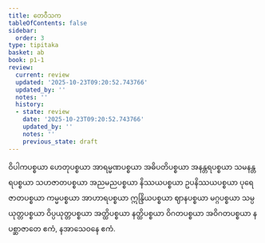 ```yaml
---
title: တေဝီသက
tableOfContents: false
sidebar:
  order: 3
type: tipitaka
basket: ab
book: p1-1
review:
  current: review
  updated: '2025-10-23T09:20:52.743766'
  updated_by: ''
  notes: ''
  history:
  - state: review
    date: '2025-10-23T09:20:52.743766'
    updated_by: ''
    notes: ''
    previous_state: draft
---
```



<ReviewStatus review={frontmatter.review} showDetails={true} />

<HypothesisAnnotation frontmatter={frontmatter} />

<DynamicBreadcrumb />

<Paragraph number="317" book="p1-1">
ဝိပါကပစ္စယာ ဟေတုပစ္စယာ အာရမ္မဏပစ္စယာ အဓိပတိပစ္စယာ အနန္တရပစ္စယာ သမနန္တရပစ္စယာ သဟဇာတပစ္စယာ အညမညပစ္စယာ နိဿယပစ္စယာ ဥပနိဿယပစ္စယာ ပုရေဇာတပစ္စယာ ကမ္မပစ္စယာ အာဟာရပစ္စယာ ဣန္ဒြိယပစ္စယာ ဈာနပစ္စယာ မဂ္ဂပစ္စယာ သမ္ပယုတ္တပစ္စယာ ဝိပ္ပယုတ္တပစ္စယာ အတ္ထိပစ္စယာ နတ္ထိပစ္စယာ ဝိဂတပစ္စယာ အဝိဂတပစ္စယာ နပစ္ဆာဇာတေ ဧကံ, နအာသေဝနေ ဧကံ.
</Paragraph>